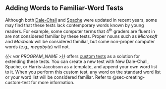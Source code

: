 ## Adding Words to Familiar-Word Tests

Although both [Dale-Chall](#sec-dale-chall-test) and [Spache](#sec-spache-test) were updated in recent years, some may find that these tests lack contemporary words known by young readers. For example, some computer terms that 4^th^ graders are fluent in are not considered familiar by these tests. Proper nouns such as *Microsoft* and *Macbook* will be considered familiar, but some non-proper computer words (e.g., *megabyte*) will not.

*{{< var PROGRAM_NAME >}}* offers [custom tests](#sec-creating-custom-test) as a solution for extending these tests.
You can create a new test with New Dale-Chall\index{New Dale-Chall!adding words}, Spache\index{Spache Revised!adding words}, or Harris-Jacobson\index{Harris-Jacobson Wide Range!adding words} as a template, and append your own word list to it.
When you perform this custom test, any word on the standard word list or your word list will be considered familiar.
Refer to @sec-creating-custom-test for more information.

